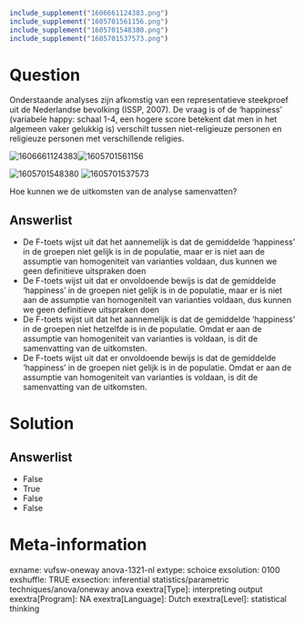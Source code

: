 ```r
include_supplement("1606661124383.png")
include_supplement("1605701561156.png")
include_supplement("1605701548380.png")
include_supplement("1605701537573.png")
```

Question
========
Onderstaande analyses zijn afkomstig van een representatieve steekproef
uit de Nederlandse bevolking (ISSP, 2007). De vraag is of de ‘happiness’
(variabele happy: schaal 1-4, een hogere score betekent dat men in het
algemeen vaker gelukkig is) verschilt tussen niet-religieuze personen en
religieuze personen met verschillende religies.  
  
<img src="1606661124383.png" class="fr-fic fr-dii tvcss_2"
alt="1606661124383" /><img src="1605701561156.png" class="fr-fic fr-dii tvcss_3"
alt="1605701561156" />  
  
  
<img src="1605701548380.png" class="fr-fic fr-dii tvcss_4"
alt="1605701548380" /> <img src="1605701537573.png" class="fr-fic fr-dii tvcss_5"
alt="1605701537573" />  
  
Hoe kunnen we de uitkomsten van de analyse samenvatten?

Answerlist
----------
* De F-toets wijst uit dat het aannemelijk is dat de gemiddelde
  ‘happiness’ in de groepen niet gelijk is in de populatie, maar er is
  niet aan de assumptie van homogeniteit van varianties voldaan, dus
  kunnen we geen definitieve uitspraken doen
* De F-toets wijst uit dat er onvoldoende bewijs is dat de gemiddelde
  ‘happiness’ in de groepen niet gelijk is in de populatie, maar er is
  niet aan de assumptie van homogeniteit van varianties voldaan, dus
  kunnen we geen definitieve uitspraken doen
* De F-toets wijst uit dat het aannemelijk is dat de gemiddelde
  ‘happiness’ in de groepen niet hetzelfde is in de populatie. Omdat er
  aan de assumptie van homogeniteit van varianties is voldaan, is dit de
  samenvatting van de uitkomsten.
* De F-toets wijst uit dat er onvoldoende bewijs is dat de gemiddelde
  ‘happiness’ in de groepen niet gelijk is in de populatie. Omdat er aan
  de assumptie van homogeniteit van varianties is voldaan, is dit de
  samenvatting van de uitkomsten.

Solution
========










Answerlist
----------
* False
* True
* False
* False

Meta-information
================
exname: vufsw-oneway anova-1321-nl
extype: schoice
exsolution: 0100
exshuffle: TRUE
exsection: inferential statistics/parametric techniques/anova/oneway anova
exextra[Type]: interpreting output
exextra[Program]: NA
exextra[Language]: Dutch
exextra[Level]: statistical thinking

